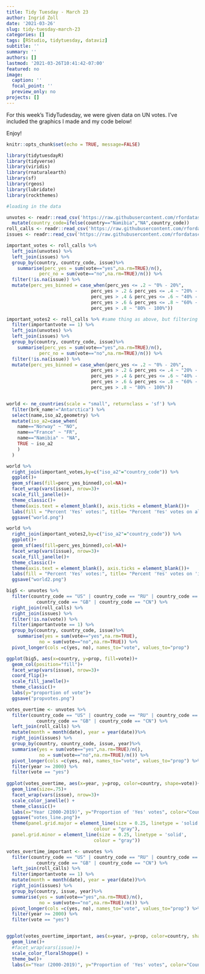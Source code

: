```yaml
---
title: Tidy Tuesday - March 23
author: Ingrid Zoll
date: '2021-03-26'
slug: tidy-tuesday-march-23
categories: []
tags: [RStudio, tidytuesday, dataviz]
subtitle: ''
summary: ''
authors: []
lastmod: '2021-03-26T10:41:42-07:00'
featured: no
image:
  caption: ''
  focal_point: ''
  preview_only: no
projects: []
---
```


For this week's TidyTudesday, we were given data on UN votes. I've included the graphics I made and my code below!

Enjoy! 
```r
knitr::opts_chunk$set(echo = TRUE, message=FALSE)
```

```r
library(tidytuesdayR)
library(tidyverse)
library(viridis)
library(rnaturalearth)
library(sf)
library(rgeos)
library(lubridate)
library(rockthemes)
```

```r
#loading in the data

unvotes <- readr::read_csv('https://raw.githubusercontent.com/rfordatascience/tidytuesday/master/data/2021/2021-03-23/unvotes.csv') %>%
  mutate(country_code=ifelse(country=="Namibia","NA",country_code))
roll_calls <- readr::read_csv('https://raw.githubusercontent.com/rfordatascience/tidytuesday/master/data/2021/2021-03-23/roll_calls.csv')
issues <- readr::read_csv('https://raw.githubusercontent.com/rfordatascience/tidytuesday/master/data/2021/2021-03-23/issues.csv')
```

```r
important_votes <- roll_calls %>%
  left_join(unvotes) %>%
  left_join(issues) %>%
  group_by(country, country_code, issue)%>%
    summarise(perc_yes = sum(vote=="yes",na.rm=TRUE)/n(),
            perc_no = sum(vote=="no",na.rm=TRUE)/n()) %>%
  filter(!is.na(issue)) %>%
  mutate(perc_yes_binned = case_when(perc_yes <= .2 ~ "0% - 20%",
                               perc_yes > .2 & perc_yes <= .4 ~ "20% - 40%",
                               perc_yes > .4 & perc_yes <= .6 ~ "40% - 60%",
                               perc_yes > .6 & perc_yes <= .8 ~ "60% - 80%",
                               perc_yes > .8 ~ "80% - 100%"))

important_votes2 <- roll_calls %>% #same thing as above, but filtering for important votes!
  filter(importantvote == 1) %>%
  left_join(unvotes) %>%
  left_join(issues) %>%
  group_by(country, country_code, issue)%>%
    summarise(perc_yes = sum(vote=="yes",na.rm=TRUE)/n(),
            perc_no = sum(vote=="no",na.rm=TRUE)/n()) %>%
  filter(!is.na(issue)) %>%
  mutate(perc_yes_binned = case_when(perc_yes <= .2 ~ "0% - 20%",
                               perc_yes > .2 & perc_yes <= .4 ~ "20% - 40%",
                               perc_yes > .4 & perc_yes <= .6 ~ "40% - 60%",
                               perc_yes > .6 & perc_yes <= .8 ~ "60% - 80%",
                               perc_yes > .8 ~ "80% - 100%"))


world <- ne_countries(scale = "small", returnclass = 'sf') %>%
  filter(brk_name!="Antarctica") %>%
  select(name,iso_a2,geometry) %>%
  mutate(iso_a2=case_when(
    name=="Norway" ~ "NO",
    name=="France" ~ "FR",
    name=="Namibia" ~ "NA",
    TRUE ~ iso_a2
    )
  )

world %>% 
  right_join(important_votes,by=c("iso_a2"="country_code")) %>%
  ggplot()+
  geom_sf(aes(fill=perc_yes_binned),col=NA)+
  facet_wrap(vars(issue), nrow=3)+
  scale_fill_janelle()+
  theme_classic()+
  theme(axis.text = element_blank(), axis.ticks = element_blank())+
  labs(fill = "Percent 'Yes' votes:", title= "Percent 'Yes' votes on all UN votes")+
  ggsave("world.png")

world %>% 
  right_join(important_votes2,by=c("iso_a2"="country_code")) %>%
  ggplot()+
  geom_sf(aes(fill=perc_yes_binned),col=NA)+
  facet_wrap(vars(issue), nrow=3)+
  scale_fill_janelle()+
  theme_classic()+
  theme(axis.text = element_blank(), axis.ticks = element_blank())+
  labs(fill = "Percent 'Yes' votes:", title= "Percent 'Yes' votes on 'important' UN votes")+
  ggsave("world2.png")
```


```r
big5 <- unvotes %>%
  filter(country_code == "US" | country_code == "RU" | country_code == "FR" | 
           country_code == "GB" | country_code == "CN") %>%
  right_join(roll_calls) %>%
  right_join(issues) %>%
  filter(!is.na(vote)) %>%
  filter(importantvote == 1) %>%
  group_by(country, country_code, issue)%>%
    summarise(yes = sum(vote=="yes",na.rm=TRUE),
            no = sum(vote=="no",na.rm=TRUE)) %>%
  pivot_longer(cols =c(yes, no), names_to="vote", values_to="prop")

ggplot(big5, aes(x=country, y=prop, fill=vote))+
  geom_col(position="fill")+
  facet_wrap(vars(issue), nrow=3)+
  coord_flip()+
  scale_fill_janelle()+
  theme_classic()+
  labs(y="proportion of vote")+
  ggsave("propvotes.png")
```


```r
votes_overtime <- unvotes %>%
  filter(country_code == "US" | country_code == "RU" | country_code == "FR" | 
           country_code == "GB" | country_code == "CN") %>%
  left_join(roll_calls) %>%
  mutate(month = month(date), year = year(date))%>%
  right_join(issues) %>%
  group_by(country, country_code, issue, year)%>%
  summarise(yes = sum(vote=="yes",na.rm=TRUE)/n(),
            no = sum(vote=="no",na.rm=TRUE)/n()) %>%
  pivot_longer(cols =c(yes, no), names_to="vote", values_to="prop") %>%
  filter(year >= 2000) %>%
  filter(vote == "yes")
  
ggplot(votes_overtime, aes(x=year, y=prop, color=country, shape=vote))+
  geom_line(size=.75)+
  facet_wrap(vars(issue), nrow=3)+
  scale_color_janelle() +
  theme_classic()+
  labs(x="Year (2000-2019)", y="Proportion of 'Yes' votes", color="Country")+
  ggsave("votes_line.png")+
  theme(panel.grid.major = element_line(size = 0.25, linetype = 'solid',
                                colour = "gray"), 
  panel.grid.minor = element_line(size = 0.25, linetype = 'solid',
                                colour = "gray"))
```


```r
votes_overtime_important <- unvotes %>%
  filter(country_code == "US" | country_code == "RU" | country_code == "FR" | 
           country_code == "GB" | country_code == "CN") %>%
  left_join(roll_calls) %>%
  filter(importantvote == 1) %>%
  mutate(month = month(date), year = year(date))%>%
  right_join(issues) %>%
  group_by(country, issue, year)%>%
  summarise(yes = sum(vote=="yes",na.rm=TRUE)/n(),
            no = sum(vote=="no",na.rm=TRUE)/n()) %>%
  pivot_longer(cols =c(yes, no), names_to="vote", values_to="prop") %>%
  filter(year >= 2000) %>%
  filter(vote == "yes")


ggplot(votes_overtime_important, aes(x=year, y=prop, color=country, shape=vote))+
  geom_line()+
  #facet_wrap(vars(issue))+
  scale_color_floralShoppe() +
  theme_bw()+
  labs(x="Year (2000-2019)", y="Proportion of 'Yes' votes", color="Country")
```

